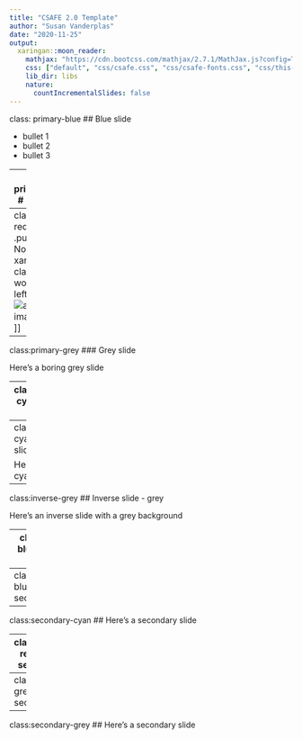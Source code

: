 ```yaml
---
title: "CSAFE 2.0 Template"
author: "Susan Vanderplas"
date: "2020-11-25"
output:
  xaringan::moon_reader:
    mathjax: "https://cdn.bootcss.com/mathjax/2.7.1/MathJax.js?config=TeX-MML-AM_HTMLorMML"
    css: ["default", "css/csafe.css", "css/csafe-fonts.css", "css/this-presentation.css"]
    lib_dir: libs
    nature:
      countIncrementalSlides: false
---
```


class: primary-blue
## Blue slide

- bullet 1 
- bullet 2
- bullet 3

---
class: primary-green
# Green slide

.img75[![Include other csafe images like so](images/equation-green.svg)]

.footer[This is a footer note]

---
class: primary-red
# Red slide
.pull-right[
Normal xaringan classes still work
] 
.pull-left[
.img50[![another image](images/dots-red.svg)]
]

---
class:primary-grey
### Grey slide

Here's a boring grey slide

---
class:primary-cyan
## Cyan slide

Here's a pretty cyan slide

---
class:primary-cyan
## Cyan slide

Here's a pretty cyan slide

---
class:inverse-grey
## Inverse slide - grey

Here's an inverse slide with a grey background

---
class:inverse-blue
## Inverse slide - blue

Here's an inverse slide with a blue background


---
class:secondary-blue
## Here's a secondary slide

---
class:secondary-cyan
## Here's a secondary slide

---
class:secondary-red
## Here's a secondary slide

---
class:secondary-green
## Here's a secondary slide

---
class:secondary-grey
## Here's a secondary slide
